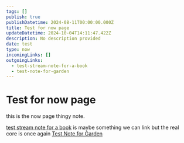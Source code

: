 ```yaml
---
tags: []
publish: true
publishDatetime: 2024-08-11T00:00:00.000Z
title: Test for now page
updateDatetime: 2024-10-04T14:11:47.422Z
description: No description provided
date: test
type: now
incomingLinks: []
outgoingLinks:
  - test-stream-note-for-a-book
  - test-note-for-garden
---
```

# Test for now page

this is the now page thingy note.

[test stream note for a book](test-stream-note-for-a-book) is maybe something we can link but the real core is once again [Test Note for Garden](test-note-for-garden)